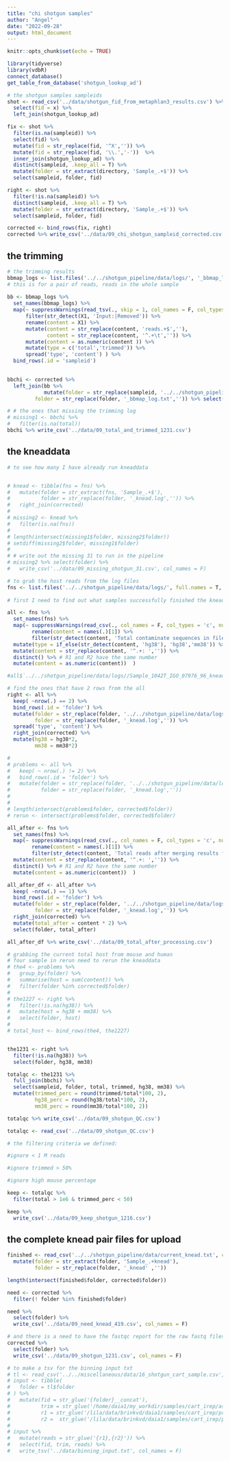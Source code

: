 ```yaml
---
title: "chi shotgun samples"
author: "Angel"
date: "2022-09-28"
output: html_document
---
```


```r
knitr::opts_chunk$set(echo = TRUE)
```

```r
library(tidyverse)
library(vdbR)
connect_database()
get_table_from_database('shotgun_lookup_ad')
```

```r
# the shotgun samples sampleids
shot <- read_csv('../data/shotgun_fid_from_metaphlan3_results.csv') %>% 
  select(fid = x) %>% 
  left_join(shotgun_lookup_ad)

fix <- shot %>% 
  filter(is.na(sampleid)) %>% 
  select(fid) %>% 
  mutate(fid = str_replace(fid, '^X','')) %>% 
  mutate(fid = str_replace(fid, '\\.','-'))  %>% 
  inner_join(shotgun_lookup_ad) %>% 
  distinct(sampleid, .keep_all = T) %>% 
  mutate(folder = str_extract(directory, 'Sample_.+$')) %>% 
  select(sampleid, folder, fid)

right <- shot %>% 
  filter(!is.na(sampleid)) %>% 
  distinct(sampleid, .keep_all = T) %>% 
  mutate(folder = str_extract(directory, 'Sample_.+$')) %>% 
  select(sampleid, folder, fid)

corrected <- bind_rows(fix, right)
corrected %>% write_csv('../data/09_chi_shotgun_sampleid_corrected.csv')
```

## the trimming

```r
# the trimming results
bbmap_logs <- list.files('../../shotgun_pipeline/data/logs/', '_bbmap_log.txt$', full.names = T)
# this is for a pair of reads, reads in the whole sample
   
bb <- bbmap_logs %>% 
  set_names(bbmap_logs) %>% 
  map(~ suppressWarnings(read_tsv(., skip = 1, col_names = F, col_types = 'c', num_threads = 16)) %>% 
      filter(str_detect(X1, 'Input:|Removed')) %>% 
      rename(content = X1) %>% 
      mutate(content = str_replace(content, 'reads.+$',''),
             content = str_replace(content, '^.+\t','')) %>% 
      mutate(content = as.numeric(content )) %>% 
      mutate(type = c('total','trimmed')) %>% 
      spread('type', 'content') ) %>% 
  bind_rows(.id = 'sampleid') 
         

bbchi <- corrected %>% 
  left_join(bb %>% 
            mutate(folder = str_replace(sampleid, '../../shotgun_pipeline/data/logs//',''),
         folder = str_replace(folder, '_bbmap_log.txt','')) %>% select(-sampleid))

# # the ones that missing the trimming log
# missing1 <- bbchi %>% 
#   filter(is.na(total))
bbchi %>% write_csv('../data/09_total_and_trimmed_1231.csv')
```

## the kneaddata 

```r
# to see how many I have already run kneaddata


# knead <- tibble(fns = fns) %>% 
#   mutate(folder = str_extract(fns, 'Sample_.+$'),
#          folder = str_replace(folder, '_knead.log','')) %>% 
#   right_join(corrected)
# 
# missing2 <- knead %>% 
#   filter(is.na(fns))
# 
# length(intersect(missing1$folder, missing2$folder))
# setdiff(missing2$folder, missing1$folder)
# 
# # write out the missing 31 to run in the pipeline
# missing2 %>% select(folder) %>% 
#   write_csv('../data/09_missing_shotgun_31.csv', col_names = F)
```

```r
# to grab the host reads from the log files   
fns <- list.files('../../shotgun_pipeline/data/logs/', full.names = T, pattern = '_knead.log$')
    
# first I need to find out what samples successfully finished the knead ...

all <- fns %>% 
  set_names(fns) %>% 
  map(~ suppressWarnings(read_csv(., col_names = F, col_types = 'c', num_threads = 16)) %>% 
        rename(content = names(.)[1]) %>% 
        filter(str_detect(content, 'Total contaminate sequences in file')) %>% 
  mutate(type = if_else(str_detect(content, 'hg38'), 'hg38','mm38')) %>% 
  mutate(content = str_replace(content, '^.+: ','')) %>% 
  distinct() %>% # R1 and R2 have the same number 
  mutate(content = as.numeric(content))  )

#all$`../../shotgun_pipeline/data/logs//Sample_1042T_IGO_07976_96_knead.log`

# find the ones that have 2 rows from the all
right <- all %>%  
  keep( ~nrow(.) == 2) %>% 
  bind_rows(.id = 'folder') %>%
  mutate(folder = str_replace(folder, '../../shotgun_pipeline/data/logs//',''),
         folder = str_replace(folder, '_knead.log','')) %>% 
  spread('type', 'content') %>% 
  right_join(corrected) %>% 
  mutate(hg38 = hg38*2,
         mm38 = mm38*2)

# 
# problems <- all %>%  
#   keep( ~ nrow(.) != 2) %>% 
#   bind_rows(.id = 'folder') %>%
#   mutate(folder = str_replace(folder, '../../shotgun_pipeline/data/logs//',''),
#          folder = str_replace(folder, '_knead.log',''))
# 
# 
# length(intersect(problems$folder, corrected$folder))
# rerun <- intersect(problems$folder, corrected$folder) 
```

```r


all_after <- fns %>% 
  set_names(fns) %>% 
  map(~ suppressWarnings(read_csv(., col_names = F, col_types = 'c', num_threads = 16)) %>% 
        rename(content = names(.)[1]) %>% 
        filter(str_detect(content, 'Total reads after merging results from multiple databases'))  %>% 
  mutate(content = str_replace(content, '^.+: ','')) %>% 
  distinct() %>% # R1 and R2 have the same number 
  mutate(content = as.numeric(content))  )

all_after_df <- all_after %>%  
  keep( ~nrow(.) == 1) %>% 
  bind_rows(.id = 'folder') %>%
  mutate(folder = str_replace(folder, '../../shotgun_pipeline/data/logs//',''),
         folder = str_replace(folder, '_knead.log','')) %>% 
  right_join(corrected) %>% 
  mutate(total_after = content * 2) %>% 
  select(folder, total_after)

all_after_df %>% write_csv('../data/09_total_after_processing.csv')
```


```r
# grabbing the current total host from mouse and human
# four sample in rerun need to rerun the kneaddata 
# the4 <- problems %>% 
#   group_by(folder) %>% 
#   summarise(host = sum(content)) %>% 
#   filter(folder %in% corrected$folder)
# 
# the1227 <- right %>% 
#   filter(!is.na(hg38)) %>% 
#   mutate(host = hg38 + mm38) %>% 
#   select(folder, host)
# 
# total_host <- bind_rows(the4, the1227)


the1231 <- right %>% 
  filter(!is.na(hg38)) %>% 
  select(folder, hg38, mm38)

totalqc <- the1231 %>% 
  full_join(bbchi) %>% 
  select(sampleid, folder, total, trimmed, hg38, mm38) %>% 
  mutate(trimmed_perc = round(trimmed/total*100, 2),
         hg38_perc = round(hg38/total*100, 2),
         mm38_perc = round(mm38/total*100, 2)) 

totalqc %>% write_csv('../data/09_shotgun_QC.csv')

totalqc <- read_csv('../data/09_shotgun_QC.csv')
```


```r
# the filtering criteria we defined:

#ignore < 1 M reads

#ignore trimmed > 50%

#ignore high mouse percentage

keep <- totalqc %>% 
  filter(total > 1e6 & trimmed_perc < 50)

keep %>% 
  write_csv('../data/09_keep_shotgun_1216.csv')
```


## the complete knead pair files for upload

```r
finished <- read_csv('../../shotgun_pipeline/data/current_knead.txt', col_names = c('folder')) %>% 
  mutate(folder = str_extract(folder, 'Sample_.+knead'),
         folder = str_replace(folder, '_knead' ,''))

length(intersect(finished$folder, corrected$folder))

need <- corrected %>% 
  filter(! folder %in% finished$folder)

need %>% 
  select(folder) %>% 
  write_csv('../data/09_need_knead_419.csv', col_names = F)
```


```r
# and there is a need to have the fastqc report for the raw fastq files
corrected %>% 
  select(folder) %>% 
  write_csv('../data/09_shotgun_1231.csv', col_names = F)
```

```r
# to make a tsv for the binning input txt
# tl <- read_csv('../../miscellaneous/data/16_shotgun_cart_sample.csv', col_names = c('folder'))
# input <- tibble(
#   folder = tl$folder
# ) %>% 
#   mutate(fid = str_glue('{folder}__concat'),
#          trim = str_glue('/home/daia1/my_workdir/samples/cart_irep/assembly/02_assembly/02_metaspades/{fid}/contigs_trim.fasta'),
#          r1 = str_glue('/lila/data/brinkvd/daia1/samples/cart_irep/preprocessing/01_processing/05_sync/{fid}_1.fq.gz'),
#          r2 =  str_glue('/lila/data/brinkvd/daia1/samples/cart_irep/preprocessing/01_processing/05_sync/{fid}_2.fq.gz'))
#   
# input %>% 
#   mutate(reads = str_glue('{r1},{r2}')) %>% 
#   select(fid, trim, reads) %>% 
#   write_tsv('../data/binning_input.txt', col_names = F)
```

